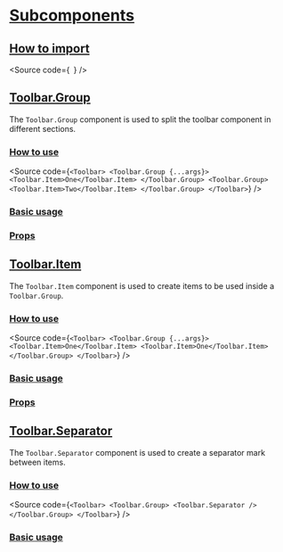 

<Meta
  title="Components/Core/Layout/Toolbar/Subcomponents/Docs"
  of={GroupStories}
/>

# [Subcomponents](#subcomponents)

## [How to import](#how-to-import)

<Source
  code={`
`}
/>

## [Toolbar.Group](#toolbar-group)

The `Toolbar.Group` component is used to split the toolbar component in different sections.

### [How to use](#how-to-use)

<Source
  code={`
<Toolbar>
  <Toolbar.Group {...args}>
    <Toolbar.Item>One</Toolbar.Item>
  </Toolbar.Group>
  <Toolbar.Group>
    <Toolbar.Item>Two</Toolbar.Item>
  </Toolbar.Group>
</Toolbar>
`}
/>

### [Basic usage](#basic-usage)

<Canvas of={GroupStories.Group} />

### [Props](#props)

<ArgTypes of={GroupStories} />

## [Toolbar.Item](#toolbar-item)

The `Toolbar.Item` component is used to create items to be used inside a `Toolbar.Group`.

### [How to use](#how-to-use)

<Source
  code={`
<Toolbar>
  <Toolbar.Group {...args}>
    <Toolbar.Item>One</Toolbar.Item>
    <Toolbar.Item>One</Toolbar.Item>
  </Toolbar.Group>
</Toolbar>
`}
/>

### [Basic usage](#basic-usage)

<Canvas of={ItemStories.Item} />

### [Props](#props)

<ArgTypes of={ItemStories} />

## [Toolbar.Separator](#toolbar-separator)

The `Toolbar.Separator` component is used to create a separator mark between items.

### [How to use](#how-to-use)

<Source
  code={`
<Toolbar>
  <Toolbar.Group>
    <Toolbar.Separator />
  </Toolbar.Group>
</Toolbar>
`}
/>

### [Basic usage](#basic-usage)

<Canvas of={SeparatorStories.Separator} />
